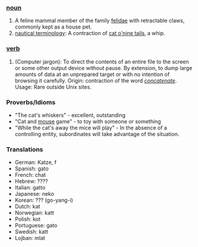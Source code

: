 ===[[noun]]===
#A feline mammal member of the family [[felidae]] with retractable claws, commonly kept as a house pet.
#[[nautical terminology]]: A contraction of [[cat o'nine tails]], a whip.

===[[verb]]===
#(Computer jargon): To direct the contents of an entire file to the screen or some other output device without pause. By extension, to dump large amounts of data at an unprepared target or with no intention of browsing it carefully. Origin: contraction of the word ''[[concatenate]]''. Usage: Rare outside Unix sites. 

===Proverbs/Idioms===
* "The cat's whiskers" - excellent, outstanding
* "Cat and [[mouse]] game" - to toy with someone or something
* "While the cat's away the mice will play" - In the absence of a controlling entity, subordinates will take advantage of the situation.

===Translations===
*German: Katze, f
*Spanish: gato
*French: chat
*Hebrew: ????
*Italian: gatto
*Japanese: neko
*Korean: ??? (go-yang-i)
*Dutch: kat
*Norwegian: katt
*Polish: kot
*Portuguese: gato
*Swedish: katt
*Lojban: mlat